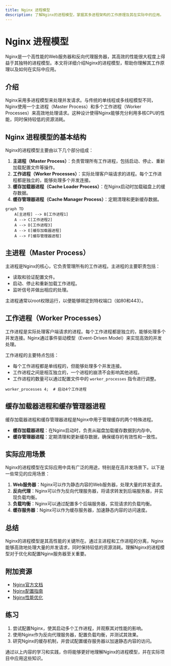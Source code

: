 ```yaml
---
title: Nginx 进程模型
description: 了解Nginx的进程模型，掌握其多进程架构的工作原理及其在实际中的应用。
---
```


# Nginx 进程模型

Nginx是一个高性能的Web服务器和反向代理服务器，其高效的性能很大程度上得益于其独特的进程模型。本文将详细介绍Nginx的进程模型，帮助你理解其工作原理以及如何在实际中应用。

## 介绍

Nginx采用多进程模型来处理并发请求。与传统的单线程或多线程模型不同，Nginx使用一个主进程（Master Process）和多个工作进程（Worker Processes）来高效地处理请求。这种设计使得Nginx能够充分利用多核CPU的性能，同时保持较低的资源消耗。

## Nginx 进程模型的基本结构

Nginx的进程模型主要由以下几个部分组成：

1. **主进程（Master Process）**：负责管理所有工作进程，包括启动、停止、重新加载配置文件等操作。
2. **工作进程（Worker Processes）**：实际处理客户端请求的进程。每个工作进程都是独立的，能够处理多个并发连接。
3. **缓存加载器进程（Cache Loader Process）**：在Nginx启动时加载磁盘上的缓存数据。
4. **缓存管理器进程（Cache Manager Process）**：定期清理和更新缓存数据。

```mermaid
graph TD
    A[主进程] --> B[工作进程1]
    A --> C[工作进程2]
    A --> D[工作进程3]
    A --> E[缓存加载器进程]
    A --> F[缓存管理器进程]
```

## 主进程（Master Process）

主进程是Nginx的核心，它负责管理所有的工作进程。主进程的主要职责包括：

- 读取和验证配置文件。
- 启动、停止和重新加载工作进程。
- 监听信号并做出相应的处理。

主进程通常以root权限运行，以便能够绑定到特权端口（如80和443）。

## 工作进程（Worker Processes）

工作进程是实际处理客户端请求的进程。每个工作进程都是独立的，能够处理多个并发连接。Nginx通过事件驱动模型（Event-Driven Model）来实现高效的并发处理。

工作进程的主要特点包括：

- 每个工作进程都是单线程的，但能够处理多个并发连接。
- 工作进程之间是相互独立的，一个进程的崩溃不会影响其他进程。
- 工作进程的数量可以通过配置文件中的 `worker_processes` 指令进行调整。

```nginx
worker_processes 4;  # 启动4个工作进程
```

## 缓存加载器进程和缓存管理器进程

缓存加载器进程和缓存管理器进程是Nginx中用于管理缓存的两个特殊进程。

- **缓存加载器进程**：在Nginx启动时，负责从磁盘加载缓存数据到内存中。
- **缓存管理器进程**：定期清理和更新缓存数据，确保缓存的有效性和一致性。

## 实际应用场景

Nginx的进程模型在实际应用中具有广泛的用途，特别是在高并发场景下。以下是一些常见的应用场景：

1. **Web服务器**：Nginx可以作为静态内容的Web服务器，处理大量的并发请求。
2. **反向代理**：Nginx可以作为反向代理服务器，将请求转发到后端服务器，并实现负载均衡。
3. **负载均衡**：Nginx可以通过配置多个后端服务器，实现请求的负载均衡。
4. **缓存服务器**：Nginx可以作为缓存服务器，加速静态内容的访问速度。

## 总结

Nginx的进程模型是其高性能的关键所在。通过主进程和工作进程的分离，Nginx能够高效地处理大量的并发请求，同时保持较低的资源消耗。理解Nginx的进程模型对于优化和配置Nginx服务器至关重要。

## 附加资源

- [Nginx官方文档](https://nginx.org/en/docs/)
- [Nginx配置指南](https://www.nginx.com/resources/wiki/start/topics/examples/full/)
- [Nginx性能优化](https://www.nginx.com/blog/tuning-nginx/)

## 练习

1. 尝试配置Nginx，使其启动多个工作进程，并观察其对性能的影响。
2. 使用Nginx作为反向代理服务器，配置负载均衡，并测试其效果。
3. 研究Nginx的缓存机制，并尝试配置缓存服务器以加速静态内容的访问。

通过以上内容的学习和实践，你将能够更好地理解Nginx的进程模型，并在实际项目中应用这些知识。